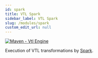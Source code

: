 ```yaml
---
id: spark
title: VTL Spark
sidebar_label: VTL Spark
slug: /modules/spark
custom_edit_url: null
---
```


[![Maven - Vtl Engine](https://maven-badges.herokuapp.com/maven-central/fr.insee.trevas/vtl-spark/badge.svg)](https://maven-badges.herokuapp.com/maven-central/fr.insee.trevas/vtl-spark)

Execution of VTL transformations by [Spark](https://spark.apache.org/).
